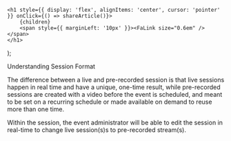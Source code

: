 

    <h1 style={{ display: 'flex', alignItems: 'center', cursor: 'pointer' }} onClick={() => shareArticle()}>
        {children} 
        <span style={{ marginLeft: '10px' }}><FaLink size="0.6em" /></span>
    </h1>
);

<ToastContainer />

<ClickableTitle>Understanding Session Format</ClickableTitle>




The difference between a live and pre-recorded session is that live sessions happen in real time and have a unique, one-time result, while pre-recorded sessions are created with a video before the event is scheduled, and meant to be set on a recurring schedule or made available on demand to reuse more than one time.


Within the session, the event administrator will be able to edit the session in real-time to change live session(s)s to pre-recorded stream(s). 



